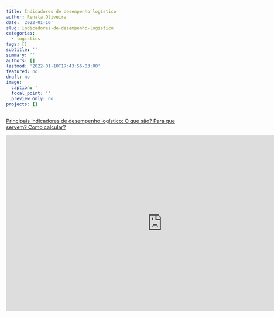 ```yaml
---
title: Indicadores de desempenho logístico
author: Renata Oliveira
date: '2022-01-10'
slug: indicadores-de-desempenho-logistico
categories:
  - logistics
tags: []
subtitle: ''
summary: ''
authors: []
lastmod: '2022-01-10T17:43:56-03:00'
featured: no
draft: no
image:
  caption: ''
  focal_point: ''
  preview_only: no
projects: []
---
```


[Principais indicadores de desempenho logístico: O que são? Para que servem? Como calcular?](https://maplink.global/blog/indicadores-desempenho-logistico/)

[](http://deverhum.com.br/blog/reposicao-perfeita-ou-pedido-mais-que-prefeito/)

<iframe width="852" height="479" src="https://www.youtube.com/embed/XsdBfZH-ERc" title="YouTube video player" frameborder="0" allow="accelerometer; autoplay; clipboard-write; encrypted-media; gyroscope; picture-in-picture" allowfullscreen></iframe>
